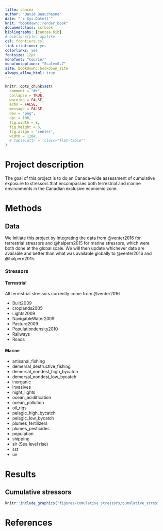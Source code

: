 ```yaml
---
title: cancea
author: "David Beauchesne"
date: "`r Sys.Date()`"
knit: "bookdown::render_book"
documentclass: scrbook
bibliography: [cancea.bib]
# biblio-style: apalike
csl: frontiers.csl
link-citations: yes
colorlinks: yes
fontsize: 12pt
monofont: "Courier"
monofontoptions: "Scale=0.7"
site: bookdown::bookdown_site
always_allow_html: true
---
```


<!-- 
suppressWarnings(bookdown::render_book("index.Rmd", "bookdown::gitbook"))
-->

```r
knitr::opts_chunk$set(
  comment = "#>",
  collapse = TRUE,
  warning = FALSE,
  echo = FALSE,
  message = FALSE,
  dev = "png",
  dpi = 108,
  fig.width = 8,
  fig.height = 6,
  fig.align = 'center',
  width = 120#,
  # table.attr = 'class="flat-table"'
)
```

# Project description

The goal of this project is to do an Canada-wide assessment of cumulative exposure to stressors that encompasses both terrestrial and marine environments in the Canadian exclusive economic zone. 


# Methods 

## Data 

We initiate this project by integrating the data from @venter2016 for terrestrial stressors and  @halpern2015 for marine stressors, which were both done at the global scale. We will then update whichever data are available and better than what was available globally to @venter2016 and @halpern2015.

### Stressors 

#### Terrestrial 

All terrestrial stressors currently come from @venter2016

- Built2009
- croplands2005
- Lights2009
- NavigableWater2009
- Pasture2009
- Populationdensity2010
- Railways
- Roads

#### Marine 

- artisanal_fishing
- demersal_destructive_fishing
- demersal_nondest_high_bycatch
- demersal_nondest_low_bycatch
- inorganic
- invasives
- night_lights
- ocean_acidification
- ocean_pollution
- oil_rigs
- pelagic_high_bycatch
- pelagic_low_bycatch
- plumes_fertilizers
- plumes_pesticides
- population
- shipping
- slr (Sea level rise)
- sst
- uv

# Results 

## Cumulative stressors 

```r
knitr::include_graphics("figures/cumulative_stressors/cumulative_stressors.png")
```

# References